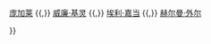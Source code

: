 {{ScienceNavigation
|Name = 李群
|Image =E8Petrie.svg

|Topic1 = [[典型群]]
|Items1 = [[一般线性群]] GL(n)<br /> [[特殊线性群]] SL(n)<br /> [[正交群]] O(n)<br /> [[特殊正交群]] SO(n)<br /> [[酉群]] U(n)<br /> [[特殊酉群]] SU(n)<br /> [[辛群]] Sp(n)

|Topic2 = [[单李群]]
|Items2 = {{link-en|单李群列表|List of simple Lie groups}} <br />
无限单李群：[[单李群#无限单李群#A系列|A<sub>n</sub>]], [[单李群#无限单李群#B系列|B<sub>n</sub>]], [[单李群#无限单李群#C系列|C<sub>n</sub>]],  [[单李群#无限单李群#D系列|D<sub>n</sub>]], <br /> 特殊单李群 {{link-en|G2 (数学)|G2 (mathematics)|G<sub>2</sub>}}  [[F4 (数学)|F<sub>4</sub>]]
[[E6 (数学)|E<sub>6</sub>]]  [[E7 (数学)|E<sub>7</sub>]]
{{link-en|E8 (数学)|E8 (mathematics)|E<sub>8</sub>}}

|Topic3 = {{link-en|其他李群|Table of Lie groups}}
|Items3 = [[圓群]] <br /> [[循环群]] <br /> [[勞侖茲群]] <br /> [[庞加莱群]] <br /> {{link-en|共形群|Conformal group}} <br /> [[微分同胚群]]<br /> {{link-en|圈群|Loop group}} <br />

|Topic4 = [[李代数]]
|Items4 = [[指數映射_(李群)|指数映射]] <br /> [[伴随表示|李群的伴随表示]] <br />  [[基灵型]] <br /> [[李点对称]]

|Topic5 = [[半单李群代数]]
|Items5 = {{link-en|丹金图|Dynkin diagram}} <br /> [[嘉当子代数]] <br /> [[根系]] <br /> {{link-en|实形式(群论)|Real form (Lie theory)}} <br /> [[复化]] <br /> [[分裂李代数]] <br /> [[紧李代数]]

|Topic6 = [[群表示论]]
|Items6 = [[李群表示]] <br /> {{link-en|李代数表示|Lie algebra representation}}

|Topic7 = 物理中的李群
|Items7 = {{link-en|粒子物理学与群表示论|Particle physics and representation theory}} <br /> {{link-en|洛仑兹群的群表示论|Representation theory of the Lorentz group}} <br /> {{link-en|庞加莱群的群表示论|Representation theory of the Poincaré group}} <br /> {{link-en|伽利略群的群表示论|Representation theory of the Galilean group}}

|Topic8 = 科学家
|Items8 = [[索菲斯·李]] {{,}} [[儒勒·昂利·庞加莱|庞加莱]] {{,}} [[威廉·基灵]] {{,}} [[埃利·嘉当]] {{,}} [[赫尔曼·外尔]]

}}<noinclude>
[[Category:数学模板|{{PAGENAME}}]]
[[Category:物理学模板|{{PAGENAME}}]]
</noinclude>